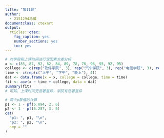 ```yaml
---
title: "第11题"
author:
  - 2151294马威
documentclass: ctexart
output:
  rticles::ctex:
    fig_caption: yes
    number_sections: yes
    toc: yes
---
```


```r
# 对学院和上课时间进行双因素方差分析
x <- c(85, 87, 92, 82, 84, 89, 78, 76, 93, 95, 92, 95)
college <- c(rep("软件学院", 3), rep("汽车学院", 3), rep("电信学院", 3), rep("数学学院", 3))
time <- c(rep(c("上午", "下午", "晚上"), 4))
dat <- data.frame(x = x, college = college, time = time)
fit <- aov(x ~ time + college, data = dat)
summary(fit)
# 可知，上课时间无显著差异，学院有显著差异

# 两个p数值的计算
p1 <- 1 - pf(5.094, 2, 6)
p2 <- 1 - pf(5.287, 3, 6)
cat(
  "p1: ", p1, "\n",
  "p2: ", p2, "\n",
  sep = ""
)
```
